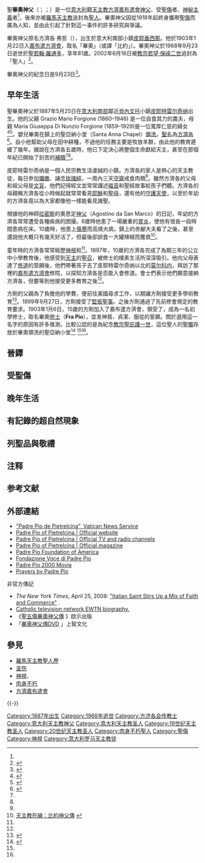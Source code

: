 {{expand|time=2014-03-05T04:11:48+00:00}}
{{Infobox saint
|name=比太止那的聖比約神父<br />Saint Pio of Pietrelcina, O.F.M. Cap
|birth_date={{Birth date|1887|5|25|mf=y}}
|death_date={{Death date and age|1968|9|23|1887|5|25|mf=y}}
|feast_day=9月23日
|venerated_in=[[罗马天主教会|罗马天主教会]]
|image=Padre Pio portrait.jpg
|imagesize=220px
|birth_place=[[意大利|意大利]][[贝内文托省|贝内文托省]][[皮耶特雷尔奇纳|皮耶特雷尔奇纳]]
|death_place=意大利[[福贾|福贾]][[圣焦万尼罗通多|圣焦万尼罗通多]]
|titles=[[司铎|司铎]]、会士、[[聖痕|聖傷]]、[[精修圣人|精修圣人]]
|declared venerable_date=1997年12月18日
|beatified_date=1999年5月2日
|beatified_place=[[意大利|意大利]][[罗马|罗马]]
|beatified_by=[[教宗若望·保禄二世|教宗若望·保禄二世]]
|canonized_date=2002年6月16日
|canonized_place=意大利罗马
|canonized_by=教宗若望·保禄二世
|attributes=
|patronage = {{unbulleted list|民防志願者|[[青少年|青少年]]|Don't Worry Be Happy Day（1月22日）}}<ref name="Saint Pio of Pietrelcina">{{cite web |url=http://www.bbc.co.uk/religion/religions/christianity/saints/pio.shtml |title=Saint Pio of Pietrelcina |publisher=BBC |accessdate=11 April 2014 |archive-date=2015-01-18 |archive-url=https://web.archive.org/web/20150118161839/http://www.bbc.co.uk/religion/religions/christianity/saints/pio.shtml |dead-url=no }}</ref> 
|major_shrine=意大利[[圣焦万尼罗通多|圣焦万尼罗通多]]（他生活与逝世的地方）
|suppressed_date=
|issues=
}}
{{Christian mysticism |expanded = 20th}}

聖'''畢奧神父'''（{{lang-en|Saint Padre Pio (Pius) of Pietrelcina}}；{{lang-it|Pio da Pietrelcina}}；{{bd|1887年|5月25日|1968年|9月23日}}）是一位[[意大利|意大利]]籍[[天主教|天主教]][[方濟嘉布遣會|方濟嘉布遣會]][[神父|神父]]、受[[聖痕|聖傷]]者、[[基督教神秘主义|神秘主義]]者<ref name="Saint Pio of Pietrelcina" />，後來亦被[[羅馬天主教|羅馬天主教]]追封為[[基督教聖人|聖人]]。畢奧神父因從1918年起終身攜帶[[聖痕|聖傷]]而廣為人知，並由此引起了針對這一事件的許多研究與爭議。

畢奧神父原名方濟各·弗哲（{{lang-it|Francesco Forgione}}），出生於意大利南部小鎮[[皮耶特雷尔奇纳|皮耶垂西那]]。他於1903年1月22日入[[方济嘉布遣会|嘉布遣方濟會]]，取名「畢奧」（或譯「比約」）。畢奧神父於1968年9月23日逝世於[[圣焦万尼罗通多|聖若翰·羅通多]]，享年81歲。2002年6月16日被[[教宗|教宗]][[若望·保祿二世|若望·保祿二世]]追封為「聖人」<ref>{{cite web |url = http://www.vatican.va/news_services/liturgy/saints/ns_lit_doc_20020616_padre-pio_en.html |title = "Padre Pio de Pietrelcina",- PADRE PIO DA PIETRELCINA |publisher = Vatican News Service |accessdate =  |archive-date = 2014-11-27 |archive-url = https://web.archive.org/web/20141127191522/http://www.vatican.va/news_services/liturgy/saints/ns_lit_doc_20020616_padre-pio_en.html |dead-url = no }}</ref>。

畢奧神父的紀念日是9月23日<ref>{{Cite web |url=http://www.binetti.ru/collectio/liturgia/missale_files/crg9.htm |title=拉丁文：九月的羅馬天主教聖人歷 |accessdate=2014-09-23 |archive-date=2014-08-11 |archive-url=https://web.archive.org/web/20140811054337/http://www.binetti.ru/collectio/liturgia/missale_files/crg9.htm |dead-url=no }}</ref>。

== 早年生活 ==
聖畢奧神父於1887年5月25日在[[意大利南部|意大利南部]]鄰近[[貝內文托|貝內文托]]小鎮[[皮耶特雷尔奇纳|皮耶特雷尔奇纳]]出生。他的父親 Grazio Mario Forgione (1860–1946) 是一位自食其力的農夫，母親 Maria Giuseppa Di Nunzio Forgione (1859–1929)是一位寬厚仁慈的婦女<ref name="Ruffin">{{Cite book |last = Ruffin |first = Bernard C. |authorlink = C. Bernard Ruffin |title = Padre Pio: The True Story |year = 1991 |publisher = Our Sunday Visitor |ISBN = 978-0-87973-673-6 |page = 444 |postscript = <!--None-->}}</ref><ref name = "gerhold">{{Cite journal |last = Gerhold |first = Ryan  |title = The Second St. Francis |date = 2007-02-20  | journal  = The Angelus |pages =12–18  |postscript = <!--None-->  }}</ref>。嬰兒畢奧在鎮上的聖亞納小堂（Santa Anna Chapel）[[聖洗聖事|領洗]]，[[聖名|聖名]]為[[方濟各|方濟各]]<ref name="ewtn1">{{Cite web  |title = Padre Pio the Man Part 1  |url = http://www.ewtn.com/padrepio/man/biography.htm  |accessdate = 2008-01-19  |postscript = <!--None-->  |archive-date = 2008-01-06  |archive-url = https://web.archive.org/web/20080106123700/http://www.ewtn.com/PadrePio/man/biography.htm  |dead-url = no  }}</ref>。自小他幫助父母在田中耕種，不過他的任務主要是牧放羊群，由此他的教育遲緩了幾年。據說在方濟各五歲時，他已下定決心將整個生命獻給天主，甚至在那個年紀已開始了刻苦的[[補贖|補贖]]<ref name="Ruffin"/><ref name="ewtn1"/>。

皮耶特雷尔奇纳是一個人民宗教生活虔誠的小鎮。方濟各的家人是熱心的天主教徒，每日參加[[彌撒|彌撒]]、誦念[[玫瑰經|玫瑰經]]，一周內三天[[守齋|守齋]]戒食肉類<ref name="ewtn1" />。雖然方濟各的父母和祖父母是[[文盲|文盲]]，他們記得經文並常常講述[[福音|福音]]和聖經故事給孩子們聽。方濟各的母親稱方濟各從小時候起就常常看見[[耶穌|耶穌]]和[[聖母|聖母]]，還有他的[[守護天使|守護天使]]，以至於年幼的方濟各竟以為大家都像他一樣能看見諸聖。

根據他的神師[[圣马尔科因拉米斯|拉密斯]]的奧思定[[神父|神父]]（Agostino da San Marco）的日記，年幼的方濟各常常遭受各種疾病的困擾。6歲時他患了一場嚴重的[[胃炎|胃炎]]，使他有很長一段時間患病在床。10歲時，他患上[[傷寒|傷寒]]而高燒大病，鎮上的赤腳大夫看了之後，甚至還說他大概只有幾天好活了，但最後卻誤食一大罐辣椒而獲救<ref name="Legenda">[http://books.chinacath.org/files/article/fulltext/0/397.html 天主教在線：比約神父傳] {{webarchive|url=https://web.archive.org/web/20140806075449/http://books.chinacath.org/files/article/fulltext/0/397.html |date=2014-08-06 }}</ref>。{{NoteTag|一段趣事：方濟各十歲時染上傷寒，病得很重。鎮上的赤腳大夫賈欽佗．瓜達納(Giacinto Guadagna)看了之後，搖搖頭說他大概只有幾天好活了，爸爸媽媽強忍悲痛，老實跟方濟各說他快死了。方濟各聽了之後，說：「如果我快死了，我想再看一眼我深愛的皮阿納．羅馬納。」爸媽考慮之後，決定完成兒子的心願，要他十五歲的哥哥米切雷把方濟各搬到驢子背上，跟他一起去一趟那間小屋。當時正是收成季節，貝芭炒了很多胡椒，準備款待請來的雇工。因為這些辣椒實在太辣，所以那些大男人吃得也沒想像中多，還剩了一大罐在桌上。方濟各跟米切雷進屋時，想跟哥哥要點來吃，但哥哥不讓他吃。等貝芭來了，方濟各跟她說：「媽咪，把門關上好不好？ 光太刺眼了。我想一個人待一下，妳先走開一下好嗎？」等貝芭離開後，這病奄奄的孩子從床上起來，把辣椒全都給吞了，還配上半罐牛奶。貝芭回來發現辣椒沒了，驚訝之餘以為是米切雷不小心放狗進來，讓狗把辣椒全給吃了，把米切雷罵了一頓。當時方濟各正在昏睡，醒來之後覺得身體好了大半，這才知道整個經過。他老實告訴媽媽說：吃了那罐辣椒的「狗」，其實就是他。<ref>{{Cite web |url=http://www.books.com.tw/products/0010614937 |title=《聖五傷畢奧神父傳》啟示出版 |accessdate=2014-11-04 |archive-date=2014-11-04 |archive-url=https://web.archive.org/web/20141104094029/http://www.books.com.tw/products/0010614937 |dead-url=no }}</ref>}}

童年時的方濟各常常經歷[[异象|神視]]和{{Link-en|神魂超拔|Religious ecstasy}}<ref name="Ruffin" />。1897年，10歲的方濟各完成了為期三年的公立中小學教育後，他感受到[[天主|天主]]的[[聖召|聖召]]，被修士的樸素生活所深深吸引。他向父母表達了[[修道|修道]]的意願後，他們帶著孩子去了皮耶特雷尔奇纳以北{{convert|13|mi|km}}的[[莫尔科内|莫尔科内]]，拜訪了那裡的[[方济嘉布遣会|嘉布遣方濟會]]修院，以探知方濟各是否能入會修道。會士們表示他們願意接納方濟各，但要等到他接受更多教育之後<ref name="ewtn1" />。

方劑的父親為了負擔他的學費，便前往美國尋求工作，以期讓方劑接受更多學術教育<ref>{{cite web |url=https://www.americancatholic.org/Features/Saints/saint.aspx?id=1147 |title=Saints |publisher=The American Catholic |accessdate= |archive-date=2014-12-08 |archive-url=https://web.archive.org/web/20141208013303/https://www.americancatholic.org/Features/Saints/saint.aspx?id=1147 |dead-url=no }}</ref>。1899年9月27日，方劑接受了[[堅振聖事|堅振聖事]]。之後方劑通過了先前修會規定的教育要求。1903年1月6日，15歲的方劑加入了嘉布遣方濟會，領受了{{link-en|會衣|religious habit}}，成為一名初學修士，取名畢奧[[修士|修士]]（'''Fra Pio'''），並发神貧、貞潔、服從的誓願。關於選用這一名字的原因有許多推測，比較公認的是為紀念[[庇护一世|教宗聖庇護一世]]，這位聖人的[[聖髑|聖髑]]存放於畢奧領洗的聖亞納小堂<ref name="santanna">{{cite web |first = Convento |last = Pietralcina |title = La chiesetta di Sant'Anna |url = http://www.cappuccinipietrelcina.com/la-chiesetta-di-santanna/ |website = www.cappuccinipietrelcina.com |accessdate = 30 July 2014 |archive-date = 2014-08-05 |archive-url = https://archive.is/20140805154534/http://www.cappuccinipietrelcina.com/la-chiesetta-di-santanna/ |dead-url = yes }}</ref> <ref name="ewtn1" /><ref name="Ruffin" />。

== 晉鐸 ==
{{expand section}}

== 受聖傷 ==
{{expand section}}

== 晚年生活 ==
{{expand section}}

== 有記錄的超自然現象 ==
{{expand section}}

== 列聖品與敬禮 ==
{{expand section}}

== 注释 ==
{{NoteFoot}}

== 参考文献 ==
{{Reflist |colwidth = 30em}}

== 外部連結 ==
{{Wikiquote}}
{{Commons category|Padre Pio}}
*[http://www.vatican.va/news_services/liturgy/saints/ns_lit_doc_20020616_padre-pio_en.html "Padre Pio de Pietrelcina", Vatican News Service] {{Wayback|url=http://www.vatican.va/news_services/liturgy/saints/ns_lit_doc_20020616_padre-pio_en.html |date=20141127191522 }}
*[https://web.archive.org/web/20140426042112/http://www.padrepio.it/eng/index.php Padre Pio of Pietrelcina | Official website] {{it icon}} {{en icon}}
*[https://web.archive.org/web/20071026102239/http://www.teleradiopadrepio.it/eng/ Padre Pio of Pietrelcina | Official TV and radio channels] {{it icon}} {{en icon}}
*[http://www.vocedipadrepio.com/eng/ Padre Pio of Pietrelcina | Official magazine] {{Wayback|url=http://www.vocedipadrepio.com/eng/ |date=20170512115509 }} {{it icon}} {{en icon}}
*[http://www.padrepio.com/ Padre Pio Foundation of America] {{Wayback|url=http://www.padrepio.com/ |date=20070208231302 }}
*[http://www.infopadrepio.com/ Fondazione Voce di Padre Pio] {{Wayback|url=http://www.infopadrepio.com/ |date=20140209083834 }} {{it icon}} {{en icon}}
*[http://www.imdb.com/title/tt0211559/ Padre Pio 2000 Movie] {{Wayback|url=http://www.imdb.com/title/tt0211559/ |date=20131106073117 }}
*[http://www.padrepiodevotions.org/index.asp?pagename Prayers by Padre Pio]{{dead link|date=2018年3月 |bot=InternetArchiveBot |fix-attempted=yes }}

; 非官方傳記
* ''The New York Times'', April 25, 2008: [http://www.nytimes.com/2008/04/25/world/europe/25padre.html?_r=1&em&ex=1209268800&en=84a71c80872b2247&ei=5087%0A&oref=slogin  "Italian Saint Stirs Up a Mix of Faith and Commerce"] {{Wayback|url=http://www.nytimes.com/2008/04/25/world/europe/25padre.html?_r=1&em&ex=1209268800&en=84a71c80872b2247&ei=5087%0A&oref=slogin |date=20181017163058 }}.
* [http://www.ewtn.com/padrepio/ Catholic television network EWTN biography.] {{Wayback|url=http://www.ewtn.com/padrepio/ |date=20141017063826 }}
* 《[http://www.books.com.tw/products/0010614937 聖五傷畢奧神父傳] {{Wayback|url=http://www.books.com.tw/products/0010614937 |date=20141104094029 }}》啟示出版
* 「[https://www.youtube.com/watch?v=qUL9eW-naOU 畢奧神父傳DVD] {{Wayback|url=https://www.youtube.com/watch?v=qUL9eW-naOU |date=20160401131536 }}」上智文化

== 參見 ==
{{Portal box|天主教|意大利|人物}}
* [[羅馬天主教聖人歷|羅馬天主教聖人歷]]
* [[圣伤|圣伤]]
* [[异象|神視]]、{{Link-en|神魂超拔|Religious ecstasy}}
* [[肉身不朽|肉身不朽]]
* [[方濟嘉布遣會|方濟嘉布遣會]]

{{-}}
{{天主教}}
{{天主教会史}}

{{Authority control}}

{{DEFAULTSORT:Pio Of Pietrelcina}}
[[Category:1887年出生|Category:1887年出生]]
[[Category:1968年逝世|Category:1968年逝世]]
[[Category:方济各会传教士|Category:方济各会传教士]]
[[Category:意大利天主教神父|Category:意大利天主教神父]]
[[Category:意大利天主教圣人|Category:意大利天主教圣人]]
[[Category:19世纪天主教圣人|Category:19世纪天主教圣人]]
[[Category:20世纪天主教圣人|Category:20世纪天主教圣人]]
[[Category:肉身不朽聖人|Category:肉身不朽聖人]]
[[Category:聖傷|Category:聖傷]]
[[Category:神視|Category:神視]]
[[Category:意大利罗马天主教徒|Category:意大利罗马天主教徒]]